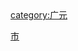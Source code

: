 {{catmore|广元市|四川省广元市}}
<br>{{hideh
|Head = 广元各区县所辖乡镇与街道
|FrameStyle   = border:solid 1px #0000ff;
|HeadStyle    = text-align:left;background:transparent;
|ContentStyle = background: #FFFFE0;
}}
{{edit|Template:广元市利州区行政区划}}{{广元市利州区行政区划|state=expanded}}
{{edit|Template:广元市元坝区行政区划}}{{广元市元坝区行政区划|state=expanded}}
{{edit|Template:广元市朝天区行政区划}}{{广元市朝天区行政区划|state=expanded}}
{{edit|Template:青川县行政区划}}{{青川县行政区划|state=expanded}}
{{edit|Template:旺苍县行政区划}}{{旺苍县行政区划|state=expanded}}
{{edit|Template:剑阁县行政区划}}{{剑阁县行政区划|state=expanded}}
{{edit|Template:苍溪县行政区划}}{{苍溪县行政区划|state=expanded}}
{{hidef}}<br>
[[category:广元|category:广元]]
[[Category:四川各市州行政区划|市]]